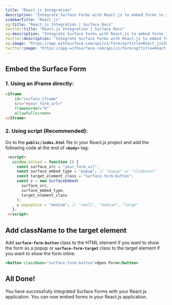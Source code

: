 ```yaml
---
title: "React.js Integration"
description: "Integrate Surface Forms with React.js to embed forms in your React.js application"
sidebarTitle: "React.js"
og:title: "React.js Integration | Surface Docs"
twitter:title: "React.js Integration | Surface Docs"
og:description: "Integrate Surface Forms with React.js to embed forms in your React.js application"
twitter:description: "Integrate Surface Forms with React.js to embed forms in your React.js application"
og:image: "https://app.withsurface.com/api/v1/form/og?title=React.js%20Integration"
twitter:image: "https://app.withsurface.com/api/v1/form/og?title=React.js%20Integration"
---
```



<SurfaceTagWarning />

## Embed the Surface Form

### 1. Using an iFrame directly:

```html
<iframe
    id="surface-iframe"
    src="<your_form_url>"
    frameborder="0"
    allowfullscreen>
</iframe>
```

### 2. Using script (Recommended):


Go to the **`public/index.html`** file in your React.js project and add the following code at the end of **`<body>`** tag:

```html
 <script>
   window.onload = function () {
     const surface_src = "your_form_url";
     const surface_embed_type = "popup"; // "popup" or "slideover"
     const target_element_class = "surface-form-button";
     const c = new SurfaceEmbed(
       surface_src,
       surface_embed_type,
       target_element_class
     );
     c.popupSize = "medium"; // "small", "medium", "large"
   };
 </script>
```

## Add className to the target element

Add **`surface-form-button`** class to the HTML element if you want to show the form as a popup or **`surface-form-target`** class to the target element if you want to show the form inline.

```jsx
<button className="surface-form-button">Open Form</button>
```

## All Done!

You have successfully integrated Surface Forms with your React.js application. You can now embed forms in your React.js application.

